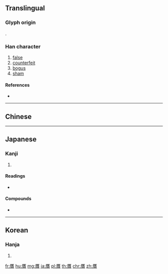 {{character info/new}}
{{also|赝}}
==Translingual==

===Glyph origin===
{{Han etym}}
{{Han compound|雁|貝|c1=p|c2=s|t2=money|ls=psc}}.

===Han character===
{{Han char|rn=154|rad=貝|as=12|sn=19|four=|canj=MOGC}}

# [[false]]
# [[counterfeit]]
# [[bogus]]
# [[sham]]

====References====
* {{Han ref|kx=1212.271|dkj=36943|dj=1678.310|hdz=63657.140|uh=8D0B|ud=36107}}

----

==Chinese==
{{zh-see|贗|v}}

----

==Japanese==

===Kanji===
{{ja-kanji|grade=|rs=貝12}}

# {{defn|lang=ja|sort=貝12}}

====Readings====
* {{ja-readings|on=[[がん]] (gan)|kun=[[にせ]] (nise)|nanori=}}

====Compounds====
* {{ja-r|贋物|がんぶつ}}

----

==Korean==

===Hanja===
{{ko-hanja|hangeul=안|eumhun=|rv=an|mr=an|y=an}}

# {{defn|lang=ko|sort=貝12}}

[[fr:贋]]
[[hu:贋]]
[[mg:贋]]
[[ja:贋]]
[[pl:贋]]
[[th:贋]]
[[chr:贋]]
[[zh:贋]]